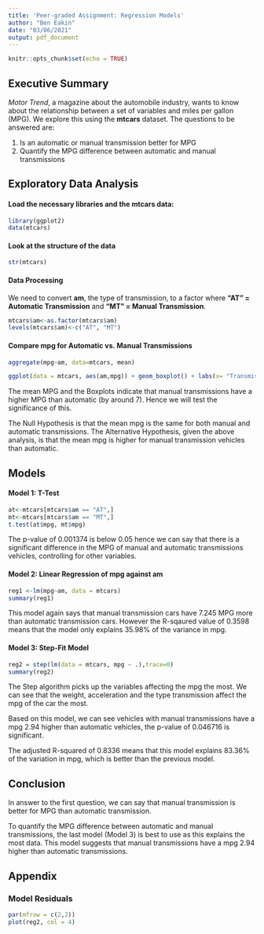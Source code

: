 ---
title: 'Peer-graded Assignment: Regression Models'
author: "Ben Eakin"
date: "03/06/2021"
output: pdf_document
---

```{r setup, include=FALSE}
knitr::opts_chunk$set(echo = TRUE)
```

## Executive Summary
*Motor Trend*, a magazine about the automobile industry, wants to know about the relationship between a set of variables and miles per gallon (MPG). We explore this using the **mtcars** dataset. The questions to be answered are:

1. Is an automatic or manual transmission better for MPG
2. Quantify the MPG difference between automatic and manual transmissions


## Exploratory Data Analysis
#### Load the necessary libraries and the **mtcars** data:
```{r}
library(ggplot2)
data(mtcars)
```

#### Look at the structure of the data
```{r}
str(mtcars)
```

#### Data Processing
We need to convert **am**, the type of transmission, to a factor where **“AT” = Automatic Transmission** and **“MT” = Manual Transmission**.
```{r}
mtcars$am<-as.factor(mtcars$am)
levels(mtcars$am)<-c("AT", "MT")
```

#### Compare mpg for Automatic vs. Manual Transmissions
```{r}
aggregate(mpg~am, data=mtcars, mean)
```

```{r}
ggplot(data = mtcars, aes(am,mpg)) + geom_boxplot() + labs(x= "Transmission Type", y = "MPG", title = "MPG by Type of Transmission")
```

The mean MPG and the Boxplots indicate that manual transmissions have a higher MPG than automatic (by around 7). Hence we will test the significance of this.

The Null Hypothesis is that the mean mpg is the same for both manual and automatic transmissions. The Alternative Hypothesis, given the above analysis, is that the mean mpg is higher for manual transmission vehicles than automatic.


## Models
#### Model 1: T-Test
```{r}
at<-mtcars[mtcars$am == "AT",]
mt<-mtcars[mtcars$am == "MT",]
t.test(at$mpg, mt$mpg)
```
The p-value of 0.001374 is below 0.05 hence we can say that there is a significant difference in the MPG of manual and automatic transmissions vehicles, controlling for other variables.


#### Model 2: Linear Regression of mpg against am
```{r}
reg1 <-lm(mpg~am, data = mtcars)
summary(reg1)
```
This model again says that manual transmission cars have 7.245 MPG more than automatic transmission cars. However the R-sqaured value of 0.3598 means that the model only explains 35.98% of the variance in mpg.


#### Model 3: Step-Fit Model
```{r}
reg2 = step(lm(data = mtcars, mpg ~ .),trace=0)
summary(reg2)
```
The Step algorithm picks up the variables affecting the mpg the most. We can see that the weight, acceleration and the type transmission affect the mpg of the car the most.

Based on this model, we can see vehicles with manual transmissions have a mpg 2.94 higher than automatic vehicles, the p-value of 0.046716 is significant.

The adjusted R-squared of 0.8336 means that this model explains 83.36% of the variation in mpg, which is better than the previous model.


## Conclusion
In answer to the first question, we can say that manual transmission is better for MPG than automatic transmission.

To quantify the MPG difference between automatic and manual transmissions, the last model (Model 3) is best to use as this explains the most data. This model suggests that manual transmissions have a mpg 2.94 higher than automatic transmissions.


## Appendix
### Model Residuals

```{r}
par(mfrow = c(2,2))
plot(reg2, col = 4)
```